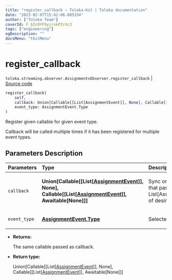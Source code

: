 ```yaml
---
title: "register_callback — Toloka-Kit | Toloka documentation"
date: "2023-02-07T15:42:06.085334"
author: ["Toloka Team"]
coverId: F_bIcOYF9yjrxkPZrXc3
tags: ["engineering"]
ogDescription: ""
docsMenu: "tkitMenu"
---
```


# register_callback
`toloka.streaming.observer.AssignmentsObserver.register_callback` | [Source code](https://github.com/Toloka/toloka-kit/blob/v1.1.3/src/streaming/observer.py#L356)

```python
register_callback(
    self,
    callback: Union[Callable[[List[AssignmentEvent]], None], Callable[[List[AssignmentEvent]], Awaitable[None]]],
    event_type: AssignmentEvent.Type
)
```

Register given callable for given event type.

Callback will be called multiple times if it has been registered for multiple event types.

## Parameters Description

| Parameters | Type | Description |
| :----------| :----| :-----------|
`callback`|**Union\[Callable\[\[List\[[AssignmentEvent](/docs-new/toloka-kit/reference/toloka.streaming.event.AssignmentEvent)\]\], None\], Callable\[\[List\[[AssignmentEvent](/docs-new/toloka-kit/reference/toloka.streaming.event.AssignmentEvent)\]\], Awaitable\[None\]\]\]**|<p>Sync or async callable that pass List[AssignmentEvent] of desired event type.</p>
`event_type`|**[AssignmentEvent.Type](/docs-new/toloka-kit/reference/toloka.streaming.event.AssignmentEvent.Type)**|<p>Selected event type.</p>

* **Returns:**

  The same callable passed as callback.

* **Return type:**

  Union\[Callable\[\[List\[[AssignmentEvent](/docs-new/toloka-kit/reference/toloka.streaming.event.AssignmentEvent)\]\], None\], Callable\[\[List\[[AssignmentEvent](/docs-new/toloka-kit/reference/toloka.streaming.event.AssignmentEvent)\]\], Awaitable\[None\]\]\]
